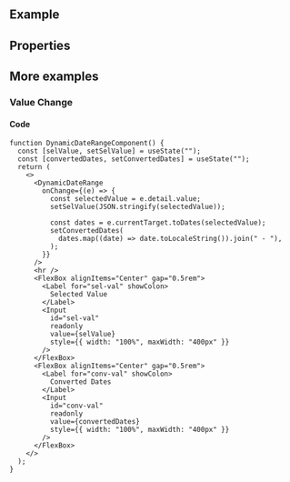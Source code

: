 
<Meta of={ComponentStories} />

<DocsHeader of={ComponentStories} />

<br />

## Example

<Canvas of={ComponentStories.Default} />

## Properties

<ControlsWithNote of={ComponentStories.Default} />

## More examples

### Value Change

<Canvas of={ComponentStories.ValueChange} />

#### Code

```tsx
function DynamicDateRangeComponent() {
  const [selValue, setSelValue] = useState("");
  const [convertedDates, setConvertedDates] = useState("");
  return (
    <>
      <DynamicDateRange
        onChange={(e) => {
          const selectedValue = e.detail.value;
          setSelValue(JSON.stringify(selectedValue));

          const dates = e.currentTarget.toDates(selectedValue);
          setConvertedDates(
            dates.map((date) => date.toLocaleString()).join(" - "),
          );
        }}
      />
      <hr />
      <FlexBox alignItems="Center" gap="0.5rem">
        <Label for="sel-val" showColon>
          Selected Value
        </Label>
        <Input
          id="sel-val"
          readonly
          value={selValue}
          style={{ width: "100%", maxWidth: "400px" }}
        />
      </FlexBox>
      <FlexBox alignItems="Center" gap="0.5rem">
        <Label for="conv-val" showColon>
          Converted Dates
        </Label>
        <Input
          id="conv-val"
          readonly
          value={convertedDates}
          style={{ width: "100%", maxWidth: "400px" }}
        />
      </FlexBox>
    </>
  );
}
```

<Footer />
